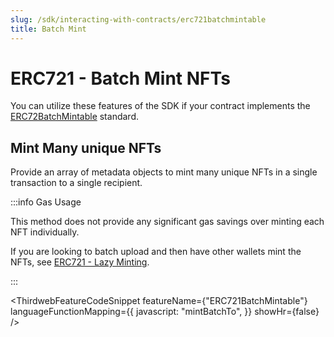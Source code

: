 ```yaml
---
slug: /sdk/interacting-with-contracts/erc721batchmintable
title: Batch Mint
---
```



# ERC721 - Batch Mint NFTs

You can utilize these features of the SDK if your contract implements the [ERC72BatchMintable](/solidity/extensions/erc721batchmintable) standard.

<div className="row" style={{ marginBottom: 24 }}>
  <div className="col col--12" style={{ marginTop: 8 }}>
    <QuickstartCard
      name="Learn how to implement ERC721BatchMintable in your smart contract"
      link={"/solidity/extensions/erc721batchmintable"}
      image="/assets/icons/general.png"
    />
  </div>
</div>

## Mint Many unique NFTs

Provide an array of metadata objects to mint many unique NFTs in a single transaction to a single recipient.

:::info Gas Usage

This method does not provide any significant gas savings over minting each NFT individually.

If you are looking to batch upload and then have other wallets mint the NFTs, see [ERC721 - Lazy Minting](/sdk/interacting-with-contracts/erc721lazymintable).

:::

<ThirdwebFeatureCodeSnippet
  featureName={"ERC721BatchMintable"}
  languageFunctionMapping={{
    javascript: "mintBatchTo",
  }}
  showHr={false}
/>
